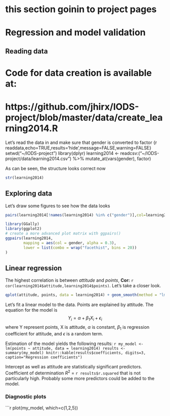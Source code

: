 # this section goinin to project pages

# Regression and model validation
## Reading data

# Code for data creation is available at:   
# https://github.com/jhirx/IODS-project/blob/master/data/create_learning2014.R

Let's read the data in and make sure that gender is converted to factor
{r readdata,echo=TRUE,results='hide',message=FALSE,warning=FALSE}
setwd("~/IODS-project")
library(dplyr)
learning2014 <- readcsv:("~/IODS-project/data/learning2014.csv") %>%
  mutate_at(vars(gender), factor)

As can be seen, the structure looks correct now
```r
str(learning2014)
```

## Exploring data

Let's draw some figures to see how the data looks
```r
pairs(learning2014[!names(learning2014) %in% c("gender")],col=learning2014$gender)
```

```r
library(GGally)
library(ggplot2)
# create a more advanced plot matrix with ggpairs()
ggpairs(learning2014, 
        mapping = aes(col = gender, alpha = 0.3), 
        lower = list(combo = wrap("facethist", bins = 20))
)
```

## Linear regression

The highest correlation is between *attitude* and *points*, **Cor:** `r cor(learning2014$attitude,learning2014$points)`.
Let's take a closer look.

```r
qplot(attitude, points, data = learning2014) + geom_smooth(method = "lm")
```

Let's fit a linear model to the data. Points are explained by attitude.
The equation for the model is
$$
  Y_i = \alpha + \beta_1 X_i + \epsilon_i
$$
  where Y represent points, X is attitude, $\alpha$ is constant, $\beta_1$ is regression
coefficient for attitude, and $\epsilon$ is a random term.

Estimation of the model yields the following results:
  ```r
my_model <- lm(points ~ attitude, data = learning2014)
results <- summary(my_model)
knitr::kable(results$coefficients, digits=3, caption="Regression coefficients")
```

Intercept as well as attitude are statistically significant predictors. 
Coefficient of determination $R^2$ = `r results$r.squared` that is not particularly high.
Probably some more predictors could be added to the model.

### Diagnostic plots
```r
plot(my_model, which=c(1,2,5))